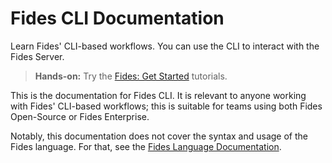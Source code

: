 
# Fides CLI Documentation

Learn Fides' CLI-based workflows. You can use the CLI to interact with the Fides Server.

> **Hands-on:** Try the [Fides: Get Started](/dev-docs/get-started) tutorials.

This is the documentation for Fides CLI. It is relevant to anyone working with Fides' CLI-based workflows; this is suitable for teams using both Fides Open-Source or Fides Enterprise.

Notably, this documentation does not cover the syntax and usage of the Fides language. For that, see the [Fides Language Documentation](https://ethyca.github.io/fideslang/explorer/).